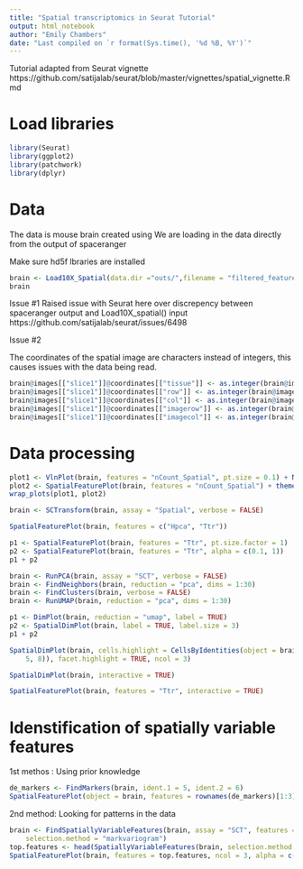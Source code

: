 ```yaml
---
title: "Spatial transcriptomics in Seurat Tutorial"
output: html_notebook
author: "Emily Chambers"
date: "Last compiled on `r format(Sys.time(), '%d %B, %Y')`"
---
```



Tutorial adapted from Seurat vignette 
https://github.com/satijalab/seurat/blob/master/vignettes/spatial_vignette.Rmd

# Load libraries
```r
library(Seurat)
library(ggplot2)
library(patchwork)
library(dplyr)
```

# Data
The data is mouse brain created using 
We are loading in the data directly from the output of spaceranger

Make sure hd5f lbraries are installed
```r
brain <- Load10X_Spatial(data.dir ="outs/",filename = "filtered_feature_bc_matrix.h5" )
brain
```

Issue #1
Raised issue with Seurat here over discrepency between spaceranger output and Load10X_spatial() input
https://github.com/satijalab/seurat/issues/6498


Issue #2

The coordinates of the spatial image are characters instead of integers, this causes issues with the data being read.

```r
brain@images[["slice1"]]@coordinates[["tissue"]] <- as.integer(brain@images[["slice1"]]@coordinates[["tissue"]])
brain@images[["slice1"]]@coordinates[["row"]] <- as.integer(brain@images[["slice1"]]@coordinates[["row"]])
brain@images[["slice1"]]@coordinates[["col"]] <- as.integer(brain@images[["slice1"]]@coordinates[["col"]])
brain@images[["slice1"]]@coordinates[["imagerow"]] <- as.integer(brain@images[["slice1"]]@coordinates[["imagerow"]])
brain@images[["slice1"]]@coordinates[["imagecol"]] <- as.integer(brain@images[["slice1"]]@coordinates[["imagecol"]])
```


# Data processing
```r
plot1 <- VlnPlot(brain, features = "nCount_Spatial", pt.size = 0.1) + NoLegend()
plot2 <- SpatialFeaturePlot(brain, features = "nCount_Spatial") + theme(legend.position = "right")
wrap_plots(plot1, plot2)

```

```r
brain <- SCTransform(brain, assay = "Spatial", verbose = FALSE)
```


```r
SpatialFeaturePlot(brain, features = c("Hpca", "Ttr"))
```
```r
p1 <- SpatialFeaturePlot(brain, features = "Ttr", pt.size.factor = 1)
p2 <- SpatialFeaturePlot(brain, features = "Ttr", alpha = c(0.1, 1))
p1 + p2
```

```r
brain <- RunPCA(brain, assay = "SCT", verbose = FALSE)
brain <- FindNeighbors(brain, reduction = "pca", dims = 1:30)
brain <- FindClusters(brain, verbose = FALSE)
brain <- RunUMAP(brain, reduction = "pca", dims = 1:30)
```

```r
p1 <- DimPlot(brain, reduction = "umap", label = TRUE)
p2 <- SpatialDimPlot(brain, label = TRUE, label.size = 3)
p1 + p2
```

```r
SpatialDimPlot(brain, cells.highlight = CellsByIdentities(object = brain, idents = c(2, 1, 4, 3,
    5, 8)), facet.highlight = TRUE, ncol = 3)
```

```r
SpatialDimPlot(brain, interactive = TRUE) 
```

```r
SpatialFeaturePlot(brain, features = "Ttr", interactive = TRUE)
```

# Idenstification of spatially variable features
 1st methos : Using prior knowledge
```r
de_markers <- FindMarkers(brain, ident.1 = 5, ident.2 = 6)
SpatialFeaturePlot(object = brain, features = rownames(de_markers)[1:3], alpha = c(0.1, 1), ncol = 3)

```
2nd method: Looking for patterns in the data

```r
brain <- FindSpatiallyVariableFeatures(brain, assay = "SCT", features = VariableFeatures(brain)[1:1000],
    selection.method = "markvariogram")
top.features <- head(SpatiallyVariableFeatures(brain, selection.method = "markvariogram"), 6)
SpatialFeaturePlot(brain, features = top.features, ncol = 3, alpha = c(0.1, 1))
```

